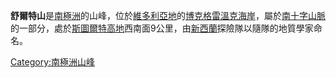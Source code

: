 {{coord|73|35|S|163|50|E|display=title}}

'''舒爾特山'''是[[南極洲|南極洲]]的山峰，位於[[維多利亞地|維多利亞地]]的[[博克格雷溫克海岸|博克格雷溫克海岸]]，屬於[[南十字山脈|南十字山脈]]的一部分，處於[[斯圖爾特高地|斯圖爾特高地]]西南面9公里，由[[新西蘭|新西蘭]]探險隊以隨隊的地質學家命名。

{{DEFAULTSORT:Schulte Hills}}
[[Category:南極洲山峰|Category:南極洲山峰]]


{{BorchgrevinkCoast-geo-stub}}